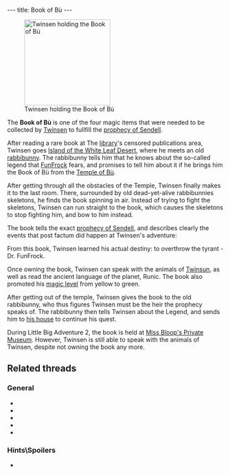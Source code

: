 ---
title: Book of Bù
---

{{twinsunica import}}{{Infobox Item
 |image=
 |type=
 |critical=
 |magical=yes
 |unique=yes
 |lba1=yes
 |lba2=
 |upgrades=no
 |rowposition=
 |columnposition=
 |effect=
 |effectamount=
 |purpose=
 |combattype=
 |powerlevel=
 |rate=none
 |range=none
 |damage=none
}}
[[Image:Screenshot-lba1-movies-04_temple_of_bu-01.jpg|right|200px|thumb|Twinsen holding the Book of Bù]]

The '''Book of Bù''' is one of the four magic items that were needed to be collected by [[Twinsen]] to fullfill the [[prophecy of Sendell]].

After reading a rare book at The [[library]]'s censored publications area, Twinsen goes [[Island of the White Leaf Desert]], where he meets an old [[rabbibunny]]. The rabbibunny tells him that he knows about the so-called legend that [[FunFrock]] fears, and promises to tell him about it if he brings him the Book of Bù from the [[Temple of Bù]].

After getting through all the obstacles of the Temple, Twinsen finally makes it to the last room. There, surrounded by old dead-yet-alive rabbibunnies skeletons, he finds the book spinning in air. Instead of trying to fight the skeletons, Twinsen can run straight to the book, which causes the skeletons to stop fighting him, and bow to him instead.

The book tells the exact [[prophecy of Sendell]], and describes clearly the events that post factum did happen at Twinsen's adventure:

{{Quote
 |quote=The day will come when someone from the present or future species will rise up and say, 'This world is mine from now on, and the key to all powers belongs to me!' This day will surely come because avarice and violence harbor in the hearts of all species of the universe. If the peril on this day is too great, the Chosen One will come forth. He will rise up against the tyrant and overthrow him. He will free and reunite the people, because throughout the years, the Chosen One's ancestors will have prepared him for his victory. They will have left information and weapons in his dwelling. The Chosen One, also known as the Heir, will, however, have to gather together four magical symbols if he hopes to be victorious: the Tunic, the Book of Bש, Sendell's Medallion and a Flask of Clear Water. On the day of peril Sendell will visit the Heir in his sleep and announce the coming of the final combat. The Heir will then have to go to the Well of Sendell where the goddess will endow her powers on him!
 |character=Book of Bù}}

From this book, Twinsen learned his actual destiny: to overthrow the tyrant - Dr. FunFrock.

Once owning the book, Twinsen can speak with the animals of [[Twinsun]], as well as read the ancient language of the planet, Runic. The book also promoted his [[magic ball|magic level]] from yellow to green.

After getting out of the temple, Twinsen gives the book to the old rabbibunny, who thus figures Twinsen must be the heir the prophecy speaks of. The rabbibunny then tells Twinsen about the Legend, and sends him to [[Twinsen's house|his house]] to continue his quest.

During Little Big Adventure 2, the book is held at [[Miss Bloop's Private Museum]]. However, Twinsen is still able to speak with the animals of Twinsen, despite not owning the book any more.

==Related threads==
===General===
* {{thread|id=8325|title=Book of Bu}}
* {{thread|id=7201|title=Eh...}}
* {{thread|id=6382|title=LBA loophole thread}}
* {{thread|id=6013|title=Future species?}}
* {{thread|id=5932|title=LBA2 Mysteries}}

===Hints\Spoilers===
* {{thread|id=1611|title=LBA 1 Help!!!!!!!}}